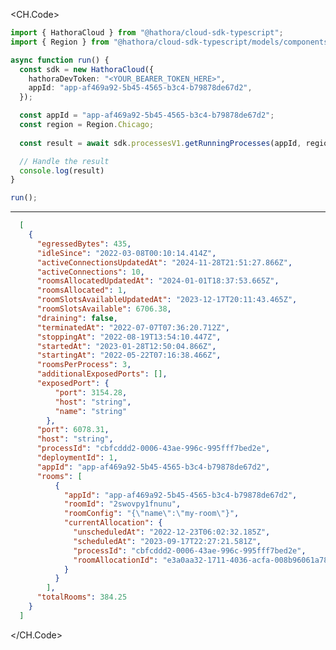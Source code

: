 
<CH.Code>
```typescript GetRunningProcesses.ts
import { HathoraCloud } from "@hathora/cloud-sdk-typescript";
import { Region } from "@hathora/cloud-sdk-typescript/models/components";

async function run() {
  const sdk = new HathoraCloud({
    hathoraDevToken: "<YOUR_BEARER_TOKEN_HERE>",
    appId: "app-af469a92-5b45-4565-b3c4-b79878de67d2",
  });

  const appId = "app-af469a92-5b45-4565-b3c4-b79878de67d2";
  const region = Region.Chicago;
  
  const result = await sdk.processesV1.getRunningProcesses(appId, region);

  // Handle the result
  console.log(result)
}

run();
```
---

```json Example Response
  [
    {
      "egressedBytes": 435,
      "idleSince": "2022-03-08T00:10:14.414Z",
      "activeConnectionsUpdatedAt": "2024-11-28T21:51:27.866Z",
      "activeConnections": 10,
      "roomsAllocatedUpdatedAt": "2024-01-01T18:37:53.665Z",
      "roomsAllocated": 1,
      "roomSlotsAvailableUpdatedAt": "2023-12-17T20:11:43.465Z",
      "roomSlotsAvailable": 6706.38,
      "draining": false,
      "terminatedAt": "2022-07-07T07:36:20.712Z",
      "stoppingAt": "2022-08-19T13:54:10.447Z",
      "startedAt": "2023-01-28T12:50:04.866Z",
      "startingAt": "2022-05-22T07:16:38.466Z",
      "roomsPerProcess": 3,
      "additionalExposedPorts": [],
      "exposedPort": {
          "port": 3154.28,
          "host": "string",
          "name": "string"
        },
      "port": 6078.31,
      "host": "string",
      "processId": "cbfcddd2-0006-43ae-996c-995fff7bed2e",
      "deploymentId": 1,
      "appId": "app-af469a92-5b45-4565-b3c4-b79878de67d2",
      "rooms": [
          {
            "appId": "app-af469a92-5b45-4565-b3c4-b79878de67d2",
            "roomId": "2swovpy1fnunu",
            "roomConfig": "{\"name\":\"my-room\"}",
            "currentAllocation": {
              "unscheduledAt": "2022-12-23T06:02:32.185Z",
              "scheduledAt": "2023-09-17T22:27:21.581Z",
              "processId": "cbfcddd2-0006-43ae-996c-995fff7bed2e",
              "roomAllocationId": "e3a0aa32-1711-4036-acfa-008b96061a78"
            }
          }
        ],
      "totalRooms": 384.25
    }
  ]
```
</CH.Code>

